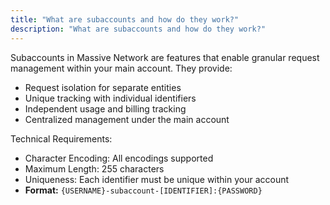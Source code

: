 ```yaml
---
title: "What are subaccounts and how do they work?"
description: "What are subaccounts and how do they work?"
---
```


Subaccounts in Massive Network are features that enable granular request management within your main account. They provide:

- Request isolation for separate entities
- Unique tracking with individual identifiers  
- Independent usage and billing tracking
- Centralized management under the main account

Technical Requirements:

- Character Encoding: All encodings supported
- Maximum Length: 255 characters
- Uniqueness: Each identifier must be unique within your account
- **Format:** `{USERNAME}-subaccount-[IDENTIFIER]:{PASSWORD}`